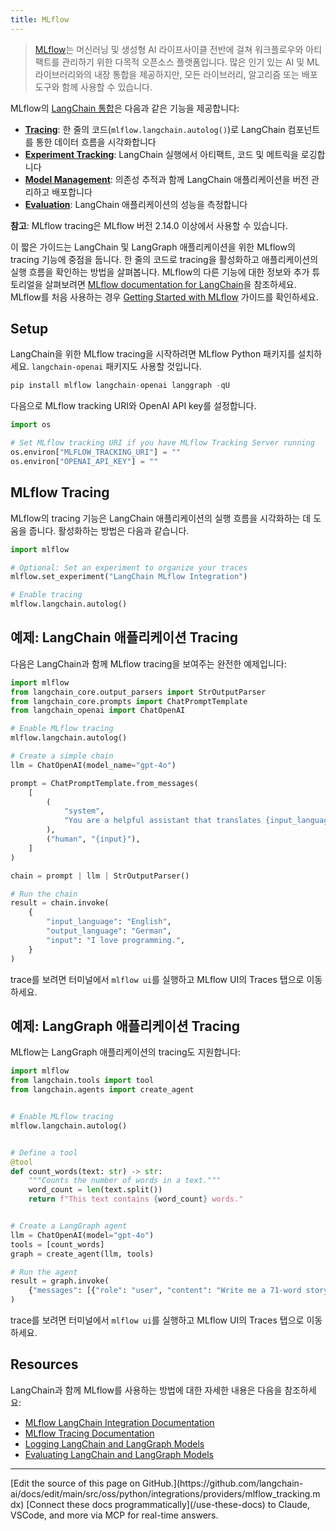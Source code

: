 ```yaml
---
title: MLflow
---
```


>[MLflow](https://mlflow.org/)는 머신러닝 및 생성형 AI 라이프사이클 전반에 걸쳐 워크플로우와 아티팩트를 관리하기 위한 다목적 오픈소스 플랫폼입니다. 많은 인기 있는 AI 및 ML 라이브러리와의 내장 통합을 제공하지만, 모든 라이브러리, 알고리즘 또는 배포 도구와 함께 사용할 수 있습니다.

MLflow의 [LangChain 통합](https://mlflow.org/docs/latest/llms/langchain/autologging.html)은 다음과 같은 기능을 제공합니다:

- **[Tracing](https://mlflow.org/docs/latest/llms/langchain/autologging.html)**: 한 줄의 코드(`mlflow.langchain.autolog()`)로 LangChain 컴포넌트를 통한 데이터 흐름을 시각화합니다
- **[Experiment Tracking](https://mlflow.org/docs/latest/llms/langchain/index.html#experiment-tracking)**: LangChain 실행에서 아티팩트, 코드 및 메트릭을 로깅합니다
- **[Model Management](https://mlflow.org/docs/latest/model-registry.html)**: 의존성 추적과 함께 LangChain 애플리케이션을 버전 관리하고 배포합니다
- **[Evaluation](https://mlflow.org/docs/latest/llms/langchain/index.html#mlflow-evaluate)**: LangChain 애플리케이션의 성능을 측정합니다

**참고**: MLflow tracing은 MLflow 버전 2.14.0 이상에서 사용할 수 있습니다.

이 짧은 가이드는 LangChain 및 LangGraph 애플리케이션을 위한 MLflow의 tracing 기능에 중점을 둡니다. 한 줄의 코드로 tracing을 활성화하고 애플리케이션의 실행 흐름을 확인하는 방법을 살펴봅니다. MLflow의 다른 기능에 대한 정보와 추가 튜토리얼을 살펴보려면 [MLflow documentation for LangChain](https://mlflow.org/docs/latest/llms/langchain/index.html)을 참조하세요. MLflow를 처음 사용하는 경우 [Getting Started with MLflow](https://mlflow.org/docs/latest/getting-started/index.html) 가이드를 확인하세요.

## Setup

LangChain을 위한 MLflow tracing을 시작하려면 MLflow Python 패키지를 설치하세요. `langchain-openai` 패키지도 사용할 것입니다.

```python
pip install mlflow langchain-openai langgraph -qU
```

다음으로 MLflow tracking URI와 OpenAI API key를 설정합니다.

```python
import os

# Set MLflow tracking URI if you have MLflow Tracking Server running
os.environ["MLFLOW_TRACKING_URI"] = ""
os.environ["OPENAI_API_KEY"] = ""
```

## MLflow Tracing

MLflow의 tracing 기능은 LangChain 애플리케이션의 실행 흐름을 시각화하는 데 도움을 줍니다. 활성화하는 방법은 다음과 같습니다.

```python
import mlflow

# Optional: Set an experiment to organize your traces
mlflow.set_experiment("LangChain MLflow Integration")

# Enable tracing
mlflow.langchain.autolog()
```

## 예제: LangChain 애플리케이션 Tracing

다음은 LangChain과 함께 MLflow tracing을 보여주는 완전한 예제입니다:

```python
import mlflow
from langchain_core.output_parsers import StrOutputParser
from langchain_core.prompts import ChatPromptTemplate
from langchain_openai import ChatOpenAI

# Enable MLflow tracing
mlflow.langchain.autolog()

# Create a simple chain
llm = ChatOpenAI(model_name="gpt-4o")

prompt = ChatPromptTemplate.from_messages(
    [
        (
            "system",
            "You are a helpful assistant that translates {input_language} to {output_language}.",
        ),
        ("human", "{input}"),
    ]
)

chain = prompt | llm | StrOutputParser()

# Run the chain
result = chain.invoke(
    {
        "input_language": "English",
        "output_language": "German",
        "input": "I love programming.",
    }
)
```

trace를 보려면 터미널에서 `mlflow ui`를 실행하고 MLflow UI의 Traces 탭으로 이동하세요.

## 예제: LangGraph 애플리케이션 Tracing

MLflow는 LangGraph 애플리케이션의 tracing도 지원합니다:

```python
import mlflow
from langchain.tools import tool
from langchain.agents import create_agent


# Enable MLflow tracing
mlflow.langchain.autolog()


# Define a tool
@tool
def count_words(text: str) -> str:
    """Counts the number of words in a text."""
    word_count = len(text.split())
    return f"This text contains {word_count} words."


# Create a LangGraph agent
llm = ChatOpenAI(model="gpt-4o")
tools = [count_words]
graph = create_agent(llm, tools)

# Run the agent
result = graph.invoke(
    {"messages": [{"role": "user", "content": "Write me a 71-word story about a cat."}]}
)
```

trace를 보려면 터미널에서 `mlflow ui`를 실행하고 MLflow UI의 Traces 탭으로 이동하세요.

## Resources

LangChain과 함께 MLflow를 사용하는 방법에 대한 자세한 내용은 다음을 참조하세요:

- [MLflow LangChain Integration Documentation](https://mlflow.org/docs/latest/llms/langchain/index.html)
- [MLflow Tracing Documentation](https://mlflow.org/docs/latest/llms/tracing/index.html)
- [Logging LangChain and LangGraph Models](https://mlflow.org/docs/latest/llms/langchain/index.html#logging-models-from-code)
- [Evaluating LangChain and LangGraph Models](https://mlflow.org/docs/latest/llms/langchain/index.html#how-can-i-evaluate-a-langgraph-agent)

---

<Callout icon="pen-to-square" iconType="regular">
    [Edit the source of this page on GitHub.](https://github.com/langchain-ai/docs/edit/main/src/oss/python/integrations/providers/mlflow_tracking.mdx)
</Callout>
<Tip icon="terminal" iconType="regular">
    [Connect these docs programmatically](/use-these-docs) to Claude, VSCode, and more via MCP for    real-time answers.
</Tip>
